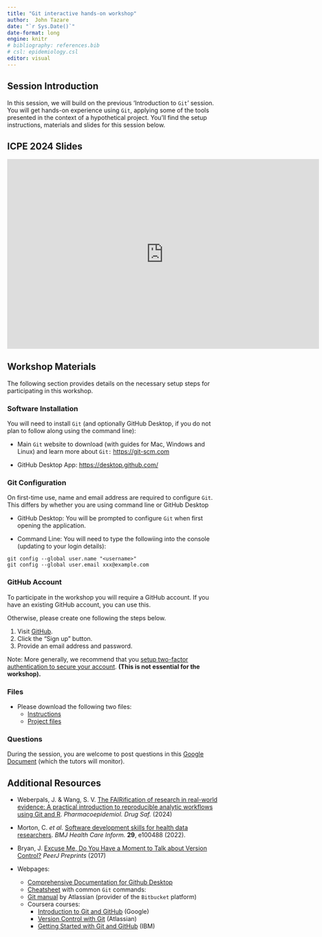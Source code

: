 ```yaml
---
title: "Git interactive hands-on workshop"
author:  John Tazare
date: "`r Sys.Date()`"
date-format: long
engine: knitr
# bibliography: references.bib
# csl: epidemiology.csl
editor: visual
---
```


## Session Introduction

In this session, we will build on the previous 'Introduction to `Git`' session. You will get hands-on experience using `Git`, applying some of the tools presented in the context of a hypothetical project. You’ll find the setup instructions, materials and slides for this session below.


## ICPE 2024 Slides

<iframe src="https://docs.google.com/presentation/d/1-P3m_fHSpxvS_X0Ju0-jU-HcDH0vbN-5/embed?start=false&loop=false&delayms=3000" frameborder="0" width="725" height="440.6641" allowfullscreen="true" mozallowfullscreen="true" webkitallowfullscreen="true"></iframe>

## Workshop Materials 

The following section provides details on the necessary setup steps for participating in this workshop.

### Software Installation 
You will need to install `Git` (and optionally GitHub Desktop, if you do not plan to follow along using the command line):

-   Main `Git` website to download (with guides for Mac, Windows and Linux) and learn more about `Git:` <https://git-scm.com>

-   GitHub Desktop App: <https://desktop.github.com/>

### Git Configuration

On first-time use, name and email address are required to configure `Git`. This differs by whether you are using command line or GitHub Desktop

-  GitHub Desktop: You will be prompted to configure `Git` when first opening the application. 

-  Command Line: You will need to type the followiing into the console (updating to your login details): 
```
git config --global user.name "<username>"
git config --global user.email xxx@example.com

```

### GitHub Account

To participate in the workshop you will require a GitHub account. If you have an existing GitHub account, you can use this.

Otherwise, please create one following the steps below.

1.  Visit [GitHub](https://github.com).
2.  Click the "Sign up" button.
3.  Provide an email address and password.

Note: More generally, we recommend that you [setup two-factor authentication to secure your account](https://docs.github.com/en/github/authenticating-to-github/securing-your-account-with-two-factor-authentication-2fa). **(This is not essential for the workshop).**

### Files 

-   Please download the following two files: 
    -   [Instructions](https://drive.google.com/file/d/14lGUbbt6pTvxAs_CihipR9T0olEExtmM/view?usp=sharing)
    -   [Project files](https://drive.google.com/file/d/1BeYgo_0jIcD8FoLEpdsfTvZ4vkjoJzx5/view?usp=share_link)

### Questions
During the session, you are welcome to post questions in this [Google Document](https://docs.google.com/document/d/1BT_AqfW0Emhs1VmHBTRnyuzXH57In9R_WTT1Zj0Irm4/edit?usp=sharing) (which the tutors will monitor).

## Additional Resources

-   Weberpals, J. & Wang, S. V. [The FAIRification of research in real-world evidence: A practical introduction to reproducible analytic workflows using Git and R](https://doi.org/10.1002/pds.5740). *Pharmacoepidemiol. Drug Saf.* (2024)

-   Morton, C. *et al.* [Software development skills for health data researchers](https://informatics.bmj.com/content/29/1/e100488). *BMJ Health Care Inform.* **29**, e100488 (2022).

-   Bryan, J. [Excuse Me, Do You Have a Moment to Talk about Version Control?](https://peerj.com/preprints/3159) *PeerJ Preprints* (2017)

-   Webpages:
    -   [Comprehensive Documentation for Github Desktop](https://docs.github.com/en/desktop/overview)
    -   [Cheatsheet](https://education.github.com/git-cheat-sheet-education.pdf) with common `Git` commands:
    -   [Git manual](https://www.atlassian.com/git) by Atlassian (provider of the `Bitbucket` platform)
    -   Coursera courses:
        -   [Introduction to Git and GitHub](https://www.coursera.org/learn/introduction-git-github) (Google)
        -   [Version Control with Git](https://www.coursera.org/learn/version-control-with-git) (Atlassian)
        -   [Getting Started with Git and GitHub](https://www.coursera.org/learn/getting-started-with-git-and-github) (IBM)
